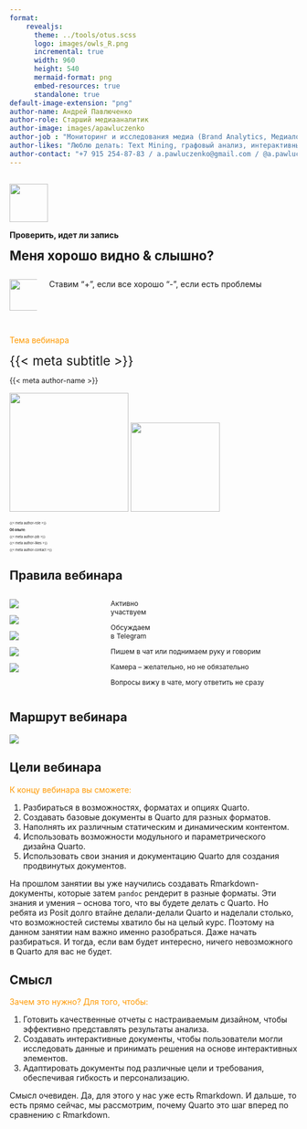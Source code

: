 ```yaml
---
format:
    revealjs:
      theme: ../tools/otus.scss
      logo: images/owls_R.png
      incremental: true
      width: 960
      height: 540
      mermaid-format: png
      embed-resources: true
      standalone: true
default-image-extension: "png"
author-name: Андрей Павлюченко
author-role: Старший медиааналитик
author-image: images/apawluczenko
author-job : "Мониторинг и исследования медиа (Brand Analytics, Медиалогия, R, Python)"
author-likes: "Люблю делать: Text Mining, графовый анализ, интерактивные дэшборды"
author-contact: "+7 915 254-87-83 / a.pawluczenko@gmail.com / @a.pawluczenko"
---
```


##  {#slide-rec data-menu-title="Запись" background-image="images/slide.jpg" background-size="contain"}

![](images/rec){.absolute top="15" left="91" width="67"}

[**Проверить, идет ли запись**]{.absolute top="20" left="171"}

[**Меня хорошо видно & слышно?**]{.absolute top="120" left="80.5" style="font-size:1.6em;"}

::: {.columns layout-valign="bottom"}
::: {.column width="10%"}
![](images/plus){.absolute top="370" left="91" width="55" height="55"}
:::

::: {.column width="90%"}
[Ставим "+", если все хорошо "-", если есть проблемы]{.absolute top="363" left="159"}
:::
:::

##  {#slide-intro data-menu-title="О вебинаре" background-image="images/slide.jpg" background-size="contain"}

[Тема вебинара]{.absolute top="48" left="53" style="color:#FF9900 !important;"}

[{{< meta subtitle >}}]{.absolute top="120" left="53" style="font-size:1.6em;"}

[{{< meta author-name >}}]{.absolute top="284" left="323" style="font-size:0.9em;"}

![](images/or){.absolute top="284" left="66" height="208"} ![]({{< meta author-image >}}){.absolute top="310" left="112" height="156"}

::: {.absolute top="332" left="323" style="font-size:0.4em;"}
{{< meta author-role >}}

**Об опыте:**

{{< meta author-job >}}

{{< meta author-likes >}}

{{< meta author-contact >}}
:::

## Правила вебинара {background-image="images/slide.jpg" background-size="contain"}

::: {.columns .absolute left=88 style="font-size:0.85em;"}
::: {.column width="20%"}
![](images/rules-active){.center-big}

![](images/rules-offtop){.center-big}

![](images/rules-ask){.center-big}

![](images/rules-presense){.center-big}

![](images/rules-delay){.center-big}
:::

::: {.column style="margin:0!important;"}
Активно \
участвуем

Обсуждаем \
в Telegram

Пишем в чат или поднимаем руку и говорим

Камера – желательно, но не обязательно

Вопросы вижу в чате,
могу ответить не сразу
:::
:::

## Маршрут вебинара {background-image="images/slide.jpg" background-size="contain"}

![](images/route)

## Цели вебинара {.smaller background-image="images/slide.jpg" background-size="contain"}

[К концу вебинара вы сможете:]{style="color:#FF9900 !important;"}

1. [Разбираться в возможностях, форматах и опциях Quarto.]{}
2. [Создавать базовые документы в Quarto для разных форматов.]{}
3. [Наполнять их различным статическим и динамическим контентом.]{}
4. [Использовать возможности модульного и параметрического дизайна Quarto.]{}
5. [Использовать свои знания и документацию Quarto для создания продвинутых документов.]{}

::: {.notes}
На прошлом занятии вы уже научились создавать Rmarkdown-документы, которые затем `pandoc` рендерит в разные форматы. Эти знания и умения – основа того, что вы будете делать с Quarto. Но ребята из Posit долго втайне делали-делали Quarto и наделали столько, что возможностей системы хватило бы на целый курс. Поэтому на данном занятии нам важно именно разобраться. Даже начать разбираться. И тогда, если вам будет интересно, ничего невозможного в Quarto для вас не будет.
:::

## Смысл {.smaller background-image="images/slide.jpg" background-size="contain"}

[Зачем это нужно? Для того, чтобы:]{style="color:#FF9900 !important;"}

1. [Готовить качественные отчеты с настраиваемым дизайном, чтобы эффективно представлять результаты анализа.]{}
2. [Создавать интерактивные документы, чтобы пользователи могли исследовать данные и принимать решения на основе интерактивных элементов.]{}
3. [Адаптировать документы под различные цели и требования, обеспечивая гибкость и персонализацию.]{}

::: {.notes}
Смысл очевиден. Да, для этого у нас уже есть Rmarkdown. И дальше, то есть прямо сейчас, мы рассмотрим, почему Quarto это шаг вперед по сравнению с Rmarkdown.
:::
